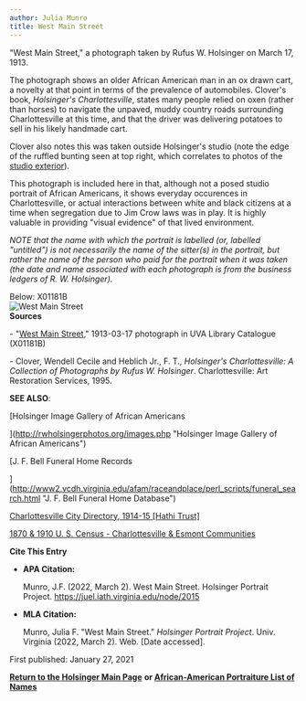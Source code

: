 ```yaml
---
author: Julia Munro
title: West Main Street
---
```

"West Main Street," a photograph taken by Rufus W. Holsinger on March 17, 1913. 

The photograph shows an older African American man in an ox drawn cart, a novelty at that point in terms of the prevalence of automobiles. Clover's book, _Holsinger's Charlottesville_, states many people relied on oxen (rather than horses) to navigate the unpaved, muddy country roads surrounding Charlottesville at this time, and that the driver was delivering potatoes to sell in his likely handmade cart.

Clover also notes this was taken outside Holsinger's studio (note the edge of the ruffled bunting seen at top right, which correlates to photos of the [studio exterior](http://juel.iath.virginia.edu/node/1439 "Studio Exterior")).

This photograph is included here in that, although not a posed studio portrait of African Americans, it shows everyday occurences in Charlottesville, or actual interactions between white and black citizens at a time when segregation due to Jim Crow laws was in play. It is highly valuable in providing "visual evidence" of that lived environment.  

_NOTE that the name with which the portrait is labelled (or, labelled "untitled") is not necessarily the name of the sitter(s) in the portrait, but rather the name of the person who paid for the portrait when it was taken (the date and name associated with each photograph is from the business ledgers of R. W. Holsinger)._ 

Below: X01181B  
![West Main Street](https://iiif.lib.virginia.edu/iiif/uva-lib:1041024/full/778,561/0/default.jpg "West Main Street ")   
**Sources**

\- "[West Main Street](https://v3.lib.virginia.edu/sources/images/items/uva-lib:1041024 "West Main Street")," 1913-03-17 photograph in UVA Library Catalogue (X01181B)

\- Clover, Wendell Cecile and Heblich Jr., F. T., _Holsinger's Charlottesville: A Collection of Photographs by Rufus W. Holsinger_. Charlottesville: Art Restoration Services, 1995.  

**SEE ALSO**:

[Holsinger Image Gallery of African Americans  
  
](http://rwholsingerphotos.org/images.php "Holsinger Image Gallery of African Americans")

[J. F. Bell Funeral Home Records  
  
](http://www2.vcdh.virginia.edu/afam/raceandplace/perl_scripts/funeral_search.html "J. F. Bell Funeral Home Database")

[Charlottesville City Directory, 1914-15 \[Hathi Trust\]](https://catalog.hathitrust.org/Record/101954103 "Charlottesville City Directory, 1914-15")   
  

[1870 & 1910 U. S. Census - Charlottesville & Esmont Communities](http://www2.vcdh.virginia.edu/afam/raceandplace/census/search_both.html "1870 & 1910 U. S. Census: Charlottesville and Esmont Communities")

**Cite This Entry**

*   **APA Citation:**
    
    Munro, J.F. (2022, March 2). West Main Street. Holsinger Portrait Project. https://juel.iath.virginia.edu/node/2015
    
*   **MLA Citation:**
    
    Munro, Julia F. "West Main Street." _Holsinger Portrait Project_. Univ. Virginia (2022, March 2). Web. \[Date accessed\].
    

First published: January 27, 2021

[**Return to the Holsinger Main Page**](http://juel.iath.virginia.edu/node/980) **or [African-American Portraiture List of Names](http://juel.iath.virginia.edu/node/996)**